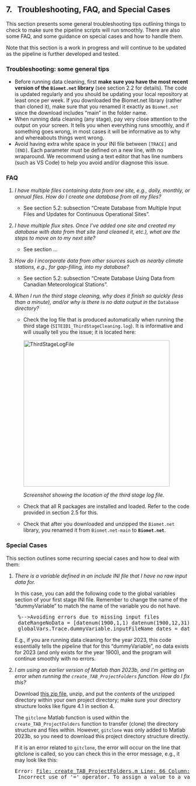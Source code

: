 ## 7. &nbsp; Troubleshooting, FAQ, and Special Cases

<link rel="stylesheet" href="css/style.css">

This section presents some general troubleshooting tips outlining things to check to make sure the pipeline scripts will run smoothly. There are also some FAQ, and some guidance on special cases and how to handle them.

Note that this section is a work in progress and will continue to be updated as the pipeline is further developed and tested.

### Troubleshooting: some general tips

* Before running data cleaning, first **make sure you have the most recent version of the `Biomet.net` library** (see section 2.2 for details). The code is updated regularly and you should be updating your local repository at least once per week. If you downloaded the Biomet.net library (rather than cloned it), make sure that you renamed it exactly as `Biomet.net` since the download includes "main" in the folder name.
* When running data cleaning (any stage), pay very close attention to the output on your screen. It tells you when everything runs smoothly, and if something goes wrong, in most cases it will be informative as to why and whereabouts things went wrong. 
* Avoid having extra white space in your INI file between `[TRACE]` and `[END]`. Each parameter must be defined on a new line, with no wraparound. We recommend using a text editor that has line numbers (such as VS Code) to help you avoid and/or diagnose this issue.

### FAQ

1. *I have multiple files containing data from one site, e.g., daily, monthly, or annual files. How do I create one database from all my files?*

    * See section 5.2: subsection "Create Database from Multiple Input Files and Updates for Continuous Operational Sites".

2. *I have multiple flux sites. Once I've added one site and created my database with data from that site (and cleaned it, etc.), what are the steps to move on to my next site?*

    * See section ...

3. *How do I incorporate data from other sources such as nearby climate stations, e.g., for gap-filling, into my database?*

    * See section 5.2: subsection "Create Database Using Data from Canadian Meteorological Stations".

4. *When I run the third stage cleaning, why does it finish so quickly (less than a minute), and/or why is there is no data output in the* `Database` *directory?*

    * Check the log file that is produced automatically when running the third stage (`SITEID1_ThirdStageCleaning.log`). It is informative and will usually tell you the issue; it is located here:

        <img src="images/directory_trees/DirectoryTree8.jpg" alt="ThirdStageLogFile" width="400"/>

        *Screenshot showing the location of the third stage log file.*

    * Check that all R packages are installed and loaded. Refer to the code provided in section 2.5 for this.

    * Check that after you downloaded and unzipped the `Biomet.net` library, you renamed it from `Biomet.net-main` to **`Biomet.net`**.

### Special Cases

This section outlines some recurring special cases and how to deal with them:

1. *There is a variable defined in an include INI file that I have no raw input data for.* 

    In this case, you can add the following code to the global variables section of your first stage INI file. Remember to change the name of the "dummyVariable" to match the name of the variable you do not have.

    <pre>
    %-->Avoiding errors due to missing input files 
    dateRangeNoData = [datenum(1900,1,1) datenum(1900,12,31)]
    globalVars.Trace.dummyVariable.inputFileName_dates = dateRangeNoData</pre>
    E.g., if you are running data cleaning for the year 2023, this code essentially tells the pipeline that for this "dummyVariable", no data exists for 2023 (and only exists for the year 1900), and the program will continue smoothly with no errors.

2. *I am using an earlier version of Matlab than 2023b, and I'm getting an error when running the `create_TAB_ProjectFolders` function. How do I fix this?*
    
    Download <a href= "directory_setup/My_Micromet_Folder.zip">this zip file</a>, unzip, and put the *contents* of the unzipped directory within your own project directory; make sure your directory structure looks like figure 4.1 in section 4. 

    The `gitclone` Matlab function is used within the `create_TAB_ProjectFolders` function to transfer (clone) the directory structure and files within. However, `gitclone` was only added to Matlab 2023b, so you need to download this project directory structure directly.

    If it is an error related to `gitclone`, the error will occur on the line that gitclone is called, so you can check this in the error message, e.g., it may look like this:
    <pre>Error: <u>File: create_TAB_ProjectFolders.m Line: 66 Column: 32</u>
    Incorrect use of '=' operator. To assign a value to a variable, use '='. To compare values for equality, use '=='.</pre>

    <!--Ideally, you would update your Matlab version if possible, since we may make edits to the directory structure/set-up in the future... Not sure how we are handling this even for those using gitclone?? -->

<!--
* add info from troubleshooting new Macbook
* add UBC-specific cases?
-->

